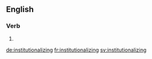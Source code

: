 ==English==

===Verb===
{{head|en}}

# {{present participle of|institutionalize|lang=en}}

[[de:institutionalizing]]
[[fr:institutionalizing]]
[[sv:institutionalizing]]